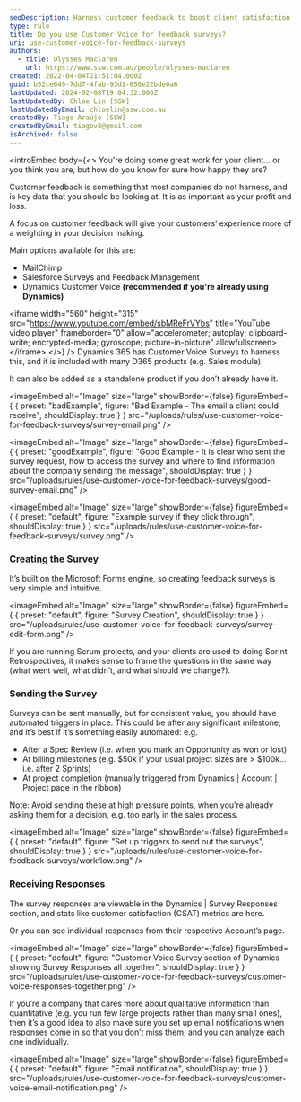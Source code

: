 ```yaml
---
seoDescription: Harness customer feedback to boost client satisfaction and optimize your business processes with Dynamics 365's Customer Voice Surveys.
type: rule
title: Do you use Customer Voice for feedback surveys?
uri: use-customer-voice-for-feedback-surveys
authors:
  - title: Ulysses Maclaren
    url: https://www.ssw.com.au/people/ulysses-maclaren
created: 2022-04-04T21:51:04.000Z
guid: b52ce649-7dd7-4fab-93d1-650e22bde0a6
lastUpdated: 2024-02-08T19:04:32.000Z
lastUpdatedBy: Chloe Lin [SSW]
lastUpdatedByEmail: chloelin@ssw.com.au
createdBy: Tiago Araújo [SSW]
createdByEmail: tiagov8@gmail.com
isArchived: false
---
```


<introEmbed
  body={<>
You're doing some great work for your client... or you think you are, but how do you know for sure how happy they are?

Customer feedback is something that most companies do not harness, and is key data that you should be looking at. It is as important as your profit and loss.

A focus on customer feedback will give your customers’ experience more of a weighting in your decision making.

Main options available for this are:

- MailChimp
- Salesforce Surveys and Feedback Management
- Dynamics Customer Voice **(recommended if you're already using Dynamics)**

&lt;iframe width="560" height="315" src="https://www.youtube.com/embed/sbMReFrVYbs" title="YouTube video player" frameborder="0" allow="accelerometer; autoplay; clipboard-write; encrypted-media; gyroscope; picture-in-picture" allowfullscreen&gt;&lt;/iframe&gt;
  </>}
/>
Dynamics 365 has Customer Voice Surveys to harness this, and it is included with many D365 products (e.g. Sales module).

It can also be added as a standalone product if you don’t already have it.

<imageEmbed
  alt="Image"
  size="large"
  showBorder={false}
  figureEmbed={ {
    preset: "badExample",
    figure: "Bad Example - The email a client could receive",
    shouldDisplay: true
  } }
  src="/uploads/rules/use-customer-voice-for-feedback-surveys/survey-email.png"
/>

<imageEmbed
  alt="Image"
  size="large"
  showBorder={false}
  figureEmbed={ {
    preset: "goodExample",
    figure: "Good Example - It is clear who sent the survey request, how to access the survey and where to find information about the company sending the message",
    shouldDisplay: true
  } }
  src="/uploads/rules/use-customer-voice-for-feedback-surveys/good-survey-email.png"
/>


<imageEmbed
  alt="Image"
  size="large"
  showBorder={false}
  figureEmbed={ {
    preset: "default",
    figure: "Example survey if they click through",
    shouldDisplay: true
  } }
  src="/uploads/rules/use-customer-voice-for-feedback-surveys/survey.png"
/>

### Creating the Survey

It’s built on the Microsoft Forms engine, so creating feedback surveys is very simple and intuitive.


<imageEmbed
  alt="Image"
  size="large"
  showBorder={false}
  figureEmbed={ {
    preset: "default",
    figure: "Survey Creation",
    shouldDisplay: true
  } }
  src="/uploads/rules/use-customer-voice-for-feedback-surveys/survey-edit-form.png"
/>

If you are running Scrum projects, and your clients are used to doing Sprint Retrospectives, it makes sense to frame the questions in the same way (what went well, what didn’t, and what should we change?).

### Sending the Survey

Surveys can be sent manually, but for consistent value, you should have automated triggers in place. This could be after any significant milestone, and it’s best if it’s something easily automated: e.g.

- After a Spec Review (i.e. when you mark an Opportunity as won or lost)
- At billing milestones (e.g. $50k if your usual project sizes are > $100k... i.e. after 2 Sprints)
- At project completion (manually triggered from Dynamics | Account | Project page in the ribbon)

Note: Avoid sending these at high pressure points, when you're already asking them for a decision, e.g. too early in the sales process.


<imageEmbed
  alt="Image"
  size="large"
  showBorder={false}
  figureEmbed={ {
    preset: "default",
    figure: "Set up triggers to send out the surveys",
    shouldDisplay: true
  } }
  src="/uploads/rules/use-customer-voice-for-feedback-surveys/workflow.png"
/>

### Receiving Responses

The survey responses are viewable in the Dynamics | Survey Responses section, and stats like customer satisfaction (CSAT) metrics are here.

Or you can see individual responses from their respective Account’s page.


<imageEmbed
  alt="Image"
  size="large"
  showBorder={false}
  figureEmbed={ {
    preset: "default",
    figure: "Customer Voice Survey section of Dynamics showing Survey Responses all together",
    shouldDisplay: true
  } }
  src="/uploads/rules/use-customer-voice-for-feedback-surveys/customer-voice-responses-together.png"
/>

If you’re a company that cares more about qualitative information than quantitative (e.g. you run few large projects rather than many small ones), then it’s a good idea to also make sure you set up email notifications when responses come in so that you don’t miss them, and you can analyze each one individually.


<imageEmbed
  alt="Image"
  size="large"
  showBorder={false}
  figureEmbed={ {
    preset: "default",
    figure: "Email notification",
    shouldDisplay: true
  } }
  src="/uploads/rules/use-customer-voice-for-feedback-surveys/customer-voice-email-notification.png"
/>
